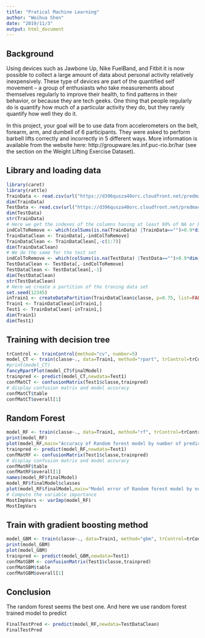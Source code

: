 ```yaml
---
title: "Pratical Machine Learning"
author: "Weihua Shen"
date: "2019/11/3"
output: html_document
---
```


## Background 

Using devices such as Jawbone Up, Nike FuelBand, and Fitbit it is now possible to collect a large amount of data about personal activity relatively inexpensively. These type of devices are part of the quantified self movement – a group of enthusiasts who take measurements about themselves regularly to improve their health, to find patterns in their behavior, or because they are tech geeks. One thing that people regularly do is quantify how much of a particular activity they do, but they rarely quantify how well they do it.

In this project, your goal will be to use data from accelerometers on the belt, forearm, arm, and dumbell of 6 participants. They were asked to perform barbell lifts correctly and incorrectly in 5 different ways. More information is available from the website here: http://groupware.les.inf.puc-rio.br/har (see the section on the Weight Lifting Exercise Dataset).

## Library and loading data
```r
library(caret)
library(rattle)
TrainData <- read.csv(url("https://d396qusza40orc.cloudfront.net/predmachlearn/pml-training.csv"),header=TRUE)
dim(TrainData)
TestData <- read.csv(url("https://d396qusza40orc.cloudfront.net/predmachlearn/pml-testing.csv"),header=TRUE)
dim(TestData)
str(TrainData)
# Here we get the indexes of the columns having at least 90% of NA or blank values on the training dataset
indColToRemove <- which(colSums(is.na(TrainData) |TrainData=="")>0.9*dim(TrainData)[1]) 
TrainDataClean <- TrainData[,-indColToRemove]
TrainDataClean <- TrainDataClean[,-c(1:7)]
dim(TrainDataClean)
# We do the same for the test set
indColToRemove <- which(colSums(is.na(TestData) |TestData=="")>0.9*dim(TestData)[1]) 
TestDataClean <- TestData[,-indColToRemove]
TestDataClean <- TestDataClean[,-1]
dim(TestDataClean)
str(TestDataClean)
# Here we create a partition of the traning data set 
set.seed(12345)
inTrain1 <- createDataPartition(TrainDataClean$classe, p=0.75, list=FALSE)
Train1 <- TrainDataClean[inTrain1,]
Test1 <- TrainDataClean[-inTrain1,]
dim(Train1)
dim(Test1)
```

## Training with decision tree
```r
trControl <- trainControl(method="cv", number=5)
model_CT <- train(classe~., data=Train1, method="rpart", trControl=trControl)
#print(model_CT)
fancyRpartPlot(model_CT$finalModel)
trainpred <- predict(model_CT,newdata=Test1)
confMatCT <- confusionMatrix(Test1$classe,trainpred)
# display confusion matrix and model accuracy
confMatCT$table
confMatCT$overall[1]
```

## Random Forest
```r
model_RF <- train(classe~., data=Train1, method="rf", trControl=trControl, verbose=FALSE)
print(model_RF)
plot(model_RF,main="Accuracy of Random forest model by number of predictors")
trainpred <- predict(model_RF,newdata=Test1)
confMatRF <- confusionMatrix(Test1$classe,trainpred)
# display confusion matrix and model accuracy
confMatRF$table
confMatRF$overall[1]
names(model_RF$finalModel)
model_RF$finalModel$classes
plot(model_RF$finalModel,main="Model error of Random forest model by number of trees")
# Compute the variable importance 
MostImpVars <- varImp(model_RF)
MostImpVars
```

## Train with gradient boosting method
```r
model_GBM <- train(classe~., data=Train1, method="gbm", trControl=trControl, verbose=FALSE)
print(model_GBM)
plot(model_GBM)
trainpred <- predict(model_GBM,newdata=Test1)
confMatGBM <- confusionMatrix(Test1$classe,trainpred)
confMatGBM$table
confMatGBM$overall[1]
```

## Conclusion
The random forest seems the best one. And here we use random forest trained model to predict
```r
FinalTestPred <- predict(model_RF,newdata=TestDataClean)
FinalTestPred
```

